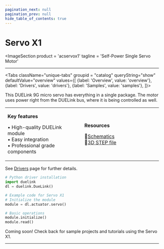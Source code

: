 ```yaml
---
pagination_next: null
pagination_prev: null
hide_table_of_contents: true
---
```



# Servo X1

<ImageSection
    product = 'acservox1'
    tagline = 'Self-Power Single Servo Motor'
></ImageSection>

---

<Tabs className="unique-tabs" groupid = "catalog" queryString="show" defaultValue="overview"
  values={[
    {label: 'Overview', value: 'overview'},
    {label: 'Drivers', value: 'drivers'},
    {label: 'Samples', value: 'samples'},
  ]}>

<TabItem value="overview">

This DUELink 9G micro servo has everything in a single package. The motor uses power right from the DUELink bus, where it is being controlled as well.

<table><td width='50%'>

**Key features**

• High-quality DUELink module<br/>
• Easy integration<br/>
• Professional grade components<br/>

</td><td width='50%'>

**Resources**
 
📄[Schematics](/sch/gdl-acservox1-a.pdf)<br/>
🔩[3D STEP file](/3d/gdl-acservox1-a.step)<br/>

</td></table>

</TabItem>

<TabItem value="drivers">

See [Drivers](../../engine/drivers) page for further details.

```python
# Python driver installation
import duelink
dl = duelink.DueLink()

# Example code for Servo X1
# Initialize the module
module = dl.actuator.servo()

# Basic operations
module.initialize()
module.read()
```

</TabItem>

<TabItem value="samples">

Coming soon! Check back for sample projects and tutorials using the Servo X1.

</TabItem>

</Tabs>

---

<OrderSection
    product = "DUELink Servo X1 A"
    partnumber = "GDL-ACSERVOX1-A"
    price = "$19.99"
/>
